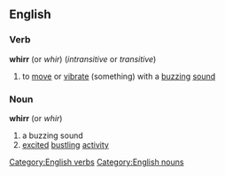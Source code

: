 ==English==
===Verb===
'''whirr'''  (or ''whir'') (''intransitive'' or ''transitive'')
#to [[move]] or [[vibrate]] (something) with a [[buzzing]] [[sound]]
===Noun===
'''whirr'''  (or ''whir'')
#a buzzing sound
#[[excited]] [[bustling]] [[activity]]
[[Category:English verbs]]
[[Category:English nouns]]